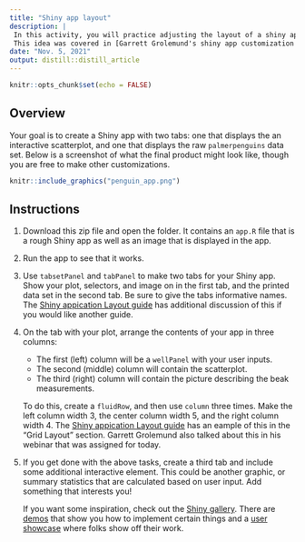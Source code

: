 ```yaml
---
title: "Shiny app layout"
description: |
 In this activity, you will practice adjusting the layout of a shiny app.
 This idea was covered in [Garrett Grolemund's shiny app customization playlist](https://carleton.hosted.panopto.com/Panopto/Pages/Viewer.aspx?pid=5d40d141-e8d9-48f0-b9b9-add600269cd8).
date: "Nov. 5, 2021"
output: distill::distill_article
---
```


```r
knitr::opts_chunk$set(echo = FALSE)
```

## Overview

Your goal is to create a Shiny app with two tabs: one that displays the an 
interactive scatterplot, and one that displays the raw `palmerpenguins` data set.
Below is a screenshot of what the final product might look like, though you are
free to make other customizations.

```r
knitr::include_graphics("penguin_app.png")
```



## Instructions

1. Download this zip file and open the folder. It contains an `app.R` file that is
a rough Shiny app as well as an image that is displayed in the app.

2. Run the app to see that it works.

3. Use `tabsetPanel` and `tabPanel` to make two tabs for your Shiny app. Show your plot, selectors, and image on in the first tab, and the printed data set in the second tab. Be sure to give the tabs informative names. The [Shiny appication Layout guide](https://shiny.rstudio.com/articles/layout-guide.html) has additional discussion of this if you would like another guide.

4. On the tab with your plot, arrange the contents of your app in three columns: 

    + The first (left) column will be a `wellPanel` with your user inputs. 
    + The second (middle) column will contain the scatterplot.
    + The third (right) column will contain the picture describing the beak measurements.
  
    To do this, create a `fluidRow`, and then use `column` three times. Make the left column width 3, the center column width 5, and the right column width 4. The [Shiny appication Layout guide](https://shiny.rstudio.com/articles/layout-guide.html) has an eample of this in the "Grid Layout" section. Garrett Grolemund also talked about this in his webinar that was assigned for today.
    
5. If you get done with the above tasks, create a third tab and include some additional interactive element. This could be another graphic, or summary statistics that are calculated based on user input. Add something that interests you!

    If you want some inspiration, check out the [Shiny gallery](https://shiny.rstudio.com/gallery/). There are [demos](https://shiny.rstudio.com/gallery/#demos) that show you how to implement certain things and a [user showcase](https://shiny.rstudio.com/gallery/#user-showcase) where folks show off their work.
